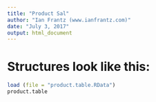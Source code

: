 ```yaml
---
title: "Product Sal"
author: "Ian Frantz (www.ianfrantz.com)"
date: "July 3, 2017"
output: html_document
---
```


# Structures look like this: 

```r
load (file = "product.table.RData")
product.table
```


